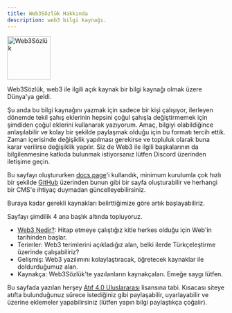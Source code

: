 ```yaml
---
title: Web3Sözlük Hakkında
description: web3 bilgi kaynağı.
---
```


<Image
  src="/assets/logo.svg"
  alt="Web3Sözlük"
  height="100"
/>

Web3Sözlük, web3 ile ilgili açık kaynak bir bilgi kaynağı olmak üzere Dünya'ya geldi. 

Şu anda bu bilgi kaynağını yazmak için sadece bir kişi çalışıyor, ilerleyen dönemde tekil şahış eklerinin hepsini çoğul şahışla değiştirmemek için şimdiden çoğul eklerini kullanarak yazıyorum. 
Amaç, bilgiyi olabildiğince anlaşılabilir ve kolay bir şekilde paylaşmak olduğu için bu formatı tercih ettik. 
Zaman içerisinde değişiklik yapılması gerekirse ve topluluk olarak buna karar verilirse değişiklik yapılır. 
Siz de Web3 ile ilgili başkalarının da bilgilenmesine katkıda bulunmak istiyorsanız lütfen Discord üzerinden iletişime geçin.

Bu sayfayı oluştururken [docs.page](https://docs.page)'i kullandık, minimum kurulumla çok hızlı bir şekilde [GitHub](github.com) 
üzerinden bunun gibi bir sayfa oluşturabilir ve herhangi bir CMS'e ihtiyaç duymadan güncelleyebilirsiniz. 

Buraya kadar gerekli kaynakları belirttiğimize göre artık başlayabiliriz. 

Sayfayı şimdilik 4 ana başlık altında topluyoruz. 

- [Web3 Nedir?](/web3nedir): Hitap etmeye çalıştığız kitle herkes olduğu için Web'in tarihinden başlar.
- Terimler: Web3 terimlerini açıkladığız alan, belki ilerde Türkçeleştirme üzerinde çalışabiliriz?  
- Gelişmiş: Web3 yazılımını kolaylaştıracak, öğretecek kaynaklar ile doldurduğumuz alan. 
- Kaynakça: Web3Sözlük'te yazılanların kaynakçaları. Emeğe saygı lütfen. 

Bu sayfada yazılan herşey [Atıf 4.0 Uluslararası](https://creativecommons.org/licenses/by/4.0/deed.tr) lisansına tabi. Kısacası siteye atıfta bulunduğunuz sürece istediğiniz gibi paylaşabilir, uyarlayabilir ve üzerine eklemeler yapabilirsiniz (lütfen yapın bilgi paylaştıkça çoğalır). 

